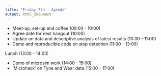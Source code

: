 ```yaml
---
title: "Friday 7th - Agenda"
output: html_document
---
```


- Meet-up, set-up and coffee (09:00 - 10:00)
- Agree date for next hangout (10:00)
- Update on data and descriptive analysis of latest results (10:00 - 11:00)
- Demo and reproducible code on stop detection (11:00 - 13:00)

Lunch (13:00 - 14:00)

- Demo of microsim work (14:00 - 15:00)
- 'Microhack' on Tyne and Wear data (15:00 - 17:00)
